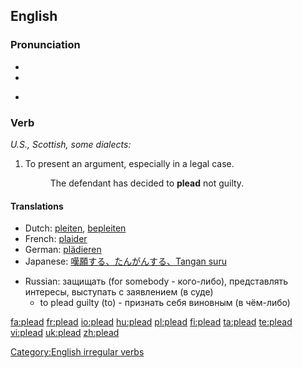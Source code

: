 ==English==

===Pronunciation===
* {{IPA|/'pliːd/}}
* {{audio|en-us-plead.ogg|Audio (US)}}

* {{rhymes|iːd}}

===Verb===
{{en-verb|pleads|pleading|pleaded}}
''U.S., Scottish, some dialects:''
{{en-verb|pleads|pleading|pled}}

# To present an argument, especially in a legal case.
#: The  defendant has decided to '''plead''' not guilty.

====Translations====
{{trans-top|To present an argument}}
* Dutch: [[pleiten]], [[bepleiten]]
* French: [[plaider]]
* German: [[plädieren]]
* Japanese: [[嘆願する、たんがんする、Tangan suru]]
{{trans-mid}}
* Russian: защищать (for somebody - кого-либо), представлять интересы, выступать с заявлением (в суде)
** to plead guilty (to) - признать себя виновным (в чём-либо)
{{trans-bottom}}

[[Category:English irregular verbs]]

[[fa:plead]]
[[fr:plead]]
[[io:plead]]
[[hu:plead]]
[[pl:plead]]
[[fi:plead]]
[[ta:plead]]
[[te:plead]]
[[vi:plead]]
[[uk:plead]]
[[zh:plead]]